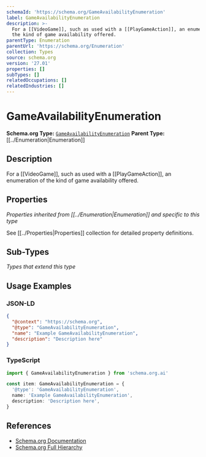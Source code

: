 ```yaml
---
schemaId: 'https://schema.org/GameAvailabilityEnumeration'
label: GameAvailabilityEnumeration
description: >-
  For a [[VideoGame]], such as used with a [[PlayGameAction]], an enumeration of
  the kind of game availability offered.
parentType: Enumeration
parentUrl: 'https://schema.org/Enumeration'
collection: Types
source: schema.org
version: '27.01'
properties: []
subTypes: []
relatedOccupations: []
relatedIndustries: []
---
```

# GameAvailabilityEnumeration

**Schema.org Type:** [`GameAvailabilityEnumeration`](https://schema.org/GameAvailabilityEnumeration)
**Parent Type:** [[../Enumeration|Enumeration]]

## Description

For a [[VideoGame]], such as used with a [[PlayGameAction]], an enumeration of the kind of game availability offered.

## Properties

*Properties inherited from [[../Enumeration|Enumeration]] and specific to this type*

See [[../Properties|Properties]] collection for detailed property definitions.

## Sub-Types

*Types that extend this type*

## Usage Examples

### JSON-LD

```json
{
  "@context": "https://schema.org",
  "@type": "GameAvailabilityEnumeration",
  "name": "Example GameAvailabilityEnumeration",
  "description": "Description here"
}
```

### TypeScript

```typescript
import { GameAvailabilityEnumeration } from 'schema.org.ai'

const item: GameAvailabilityEnumeration = {
  '@type': 'GameAvailabilityEnumeration',
  name: 'Example GameAvailabilityEnumeration',
  description: 'Description here',
}
```

## References

- [Schema.org Documentation](https://schema.org/GameAvailabilityEnumeration)
- [Schema.org Full Hierarchy](https://schema.org/docs/full.html)

